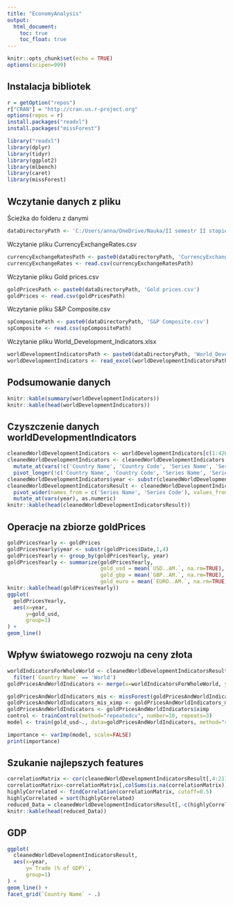 ```yaml
---
title: "EconomyAnalysis"
output: 
  html_document:
    toc: true
    toc_float: true
---
```


```r
knitr::opts_chunk$set(echo = TRUE)
options(scipen=999)
```

## Instalacja bibliotek
```r
r = getOption("repos")
r["CRAN"] = "http://cran.us.r-project.org"
options(repos = r)
install.packages("readxl")
install.packages("missForest")
```
```r
library("readxl")
library(dplyr)
library(tidyr)
library(ggplot2)
library(mlbench)
library(caret)
library(missForest)
```

## Wczytanie danych z pliku

Ścieżka do folderu z danymi

```r
dataDirectoryPath <- 'C:/Users/anna/OneDrive/Nauka/II semestr II stopień/Zaawansowana Eksploracja Danych/Data pack/Data pack/'
```

Wczytanie pliku CurrencyExchangeRates.csv

```r
currencyExchangeRatesPath <- paste0(dataDirectoryPath, 'CurrencyExchangeRates.csv')
currencyExchangeRates <- read.csv(currencyExchangeRatesPath)
```

Wczytanie pliku Gold prices.csv

```r
goldPricesPath <- paste0(dataDirectoryPath, 'Gold prices.csv')
goldPrices <- read.csv(goldPricesPath)
```

Wczytanie pliku S&P Composite.csv

```r
spCompositePath <- paste0(dataDirectoryPath, 'S&P Composite.csv')
spComposite <- read.csv(spCompositePath)
```

Wczytanie pliku World_Development_Indicators.xlsx
```r
worldDevelopmentIndicatorsPath <- paste0(dataDirectoryPath, 'World_Development_Indicators.xlsx')
worldDevelopmentIndicators <- read_excel(worldDevelopmentIndicatorsPath)
```

## Podsumowanie danych 

```r
knitr::kable(summary(worldDevelopmentIndicators))
knitr::kable(head(worldDevelopmentIndicators))
```

## Czyszczenie danych worldDevelopmentIndicators

```r
cleanedWorldDevelopmentIndicators <- worldDevelopmentIndicators[c(1:42600, 43666:43878),]
cleanedWorldDevelopmentIndicators <- cleanedWorldDevelopmentIndicators %>% 
  mutate_at(vars(!c('Country Name', 'Country Code', 'Series Name', 'Series Code')), as.numeric) %>%
  pivot_longer(!c('Country Name', 'Country Code', 'Series Name', 'Series Code'), names_to = "year", values_to="value")
cleanedWorldDevelopmentIndicators$year <- substr(cleanedWorldDevelopmentIndicators$year,1,4)
cleanedWorldDevelopmentIndicatorsResult <- cleanedWorldDevelopmentIndicators %>% 
  pivot_wider(names_from = c('Series Name', 'Series Code'), values_from = 'value',  names_glue = "{`Series Name`}") %>%
  mutate_at(vars(year), as.numeric)
knitr::kable(head(cleanedWorldDevelopmentIndicatorsResult))

```

## Operacje na zbiorze goldPrices
```r
goldPricesYearly <- goldPrices
goldPricesYearly$year <- substr(goldPrices$Date,1,4)
goldPricesYearly <- group_by(goldPricesYearly, year)
goldPricesYearly <- summarize(goldPricesYearly, 
                              gold_usd = mean(`USD..AM.`, na.rm=TRUE),
                              gold_gbp = mean(`GBP..AM.`, na.rm=TRUE),
                              gold_euro = mean(`EURO..AM.`, na.rm=TRUE))
knitr::kable(head(goldPricesYearly))
ggplot(
  goldPricesYearly, 
  aes(x=year, 
      y=gold_usd,
      group=1)
) +
geom_line()
```

## Wpływ światowego rozwoju na ceny złota
```r
worldIndicatorsForWholeWorld <- cleanedWorldDevelopmentIndicatorsResult %>%
  filter(`Country Name` == 'World')
goldPricesAndWorldIndicators <- merge(x=worldIndicatorsForWholeWorld, y=goldPricesYearly, by='year')

goldPricesAndWorldIndicators_mis <- missForest(goldPricesAndWorldIndicators[4:219])
goldPricesAndWorldIndicators_mis_ximp <- goldPricesAndWorldIndicators_mis$ximp
goldPricesAndWorldIndicators <- goldPricesAndWorldIndicators$ximp
control <- trainControl(method="repeatedcv", number=10, repeats=3)
model <- train(gold_usd~., data=goldPricesAndWorldIndicators, method="rf", preProcess="scale", trControl=control)

importance <- varImp(model, scale=FALSE)
print(importance)

```

## Szukanie najlepszych features
```r
correlationMatrix <- cor(cleanedWorldDevelopmentIndicatorsResult[,4:211],use="pairwise.complete.obs")
correlationMatrix<-correlationMatrix[,colSums(is.na(correlationMatrix))==0]
highlyCorrelated <- findCorrelation(correlationMatrix, cutoff=0.5)
highlyCorrelated = sort(highlyCorrelated)
reduced_Data = cleanedWorldDevelopmentIndicatorsResult[,-c(highlyCorrelated)]
knitr::kable(head(reduced_Data))

```

## GDP 
```r
ggplot(
  cleanedWorldDevelopmentIndicatorsResult, 
  aes(x=year, 
      y=`Trade (% of GDP)`,
      group=1)
) +
geom_line() +
facet_grid(`Country Name` ~ .)
```